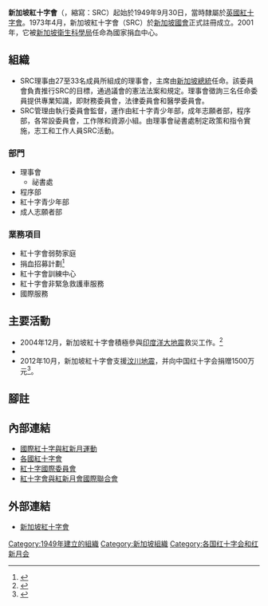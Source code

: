 {{Infobox Non-profit
|Non-profit_name = 新加坡紅十字會<br><small>The Red Cross Society of the Republic of Singapore</small>
|Non-profit_logo = Singapore Red Cross.jpg
|Non-profit_type = [[非營利組織|非營利組織]]
|founded_date = 1949年9月30日
|founder = 
|location ={{SIN}}
|origins = 
|key_people = 
|area_served = [[新加坡|新加坡]]境內、全球
|product = [[人道主義|人道主義]]救援
|focus = [[人道救援|人道救援]]
|method = 
|revenue = 
|financed_by       = 组织和个人捐款
|num_volunteers    = 
|num_employees     = 
|num_members       = 
|Non-profit_slogan = 
|homepage = 總會：[http://www.redcross.sg/ www.redcross.sg]
}}
'''新加坡紅十字會'''（{{lang-en|The Red Cross Society of the Republic of Singapore}}，縮寫：SRC）起始於1949年9月30日，當時隸屬於[[英國紅十字會|英國紅十字會]]。1973年4月，新加坡紅十字會（SRC）於[[新加坡國會|新加坡國會]]正式註冊成立。2001年，它被[[新加坡|新加坡]][[衛生科學局|衛生科學局]]任命為國家捐血中心。

==組織==

*SRC理事由27至33名成員所組成的理事會，主席由[[新加坡總統|新加坡總統]]任命。該委員會負責推行SRC的目標，通過議會的憲法法案和規定。理事會徵詢三名任命委員提供專業知識，即財務委員會，法律委員會和醫學委員會。
*SRC管理由執行委員會監督，運作由紅十字青少年部，成年志願者部，程序部，各常設委員會，工作隊和資源小組。由理事會祕書處制定政策和指令實施，志工和工作人員SRC活動。

===部門===
*理事會
**祕書處
*程序部
*紅十字青少年部
*成人志願者部

===業務項目===
*紅十字會弱勢家庭
*捐血招募計劃<ref>{{zh-sg}}{{cite news | title = “新加坡红十字会启用献血需求信息网站” | url = http://sg.xinhuanet.com/2013-06/09/c_124836634.htm | date = 2013-06-09 | accessdate = 2017-05-14 | quote = 新加坡过去十年每年的献血量增加了大约８０％，在去年的献血者中，有３２％的人年龄不超过２５周岁。 | archive-date = 2014-07-23 | archive-url = https://web.archive.org/web/20140723002712/http://sg.xinhuanet.com/2013-06/09/c_124836634.htm | dead-url = no }}</ref>
*紅十字會訓練中心
*紅十字會非緊急救護車服務
*國際服務

==主要活動==

*2004年12月，新加坡紅十字會積極參與[[2004年印度洋大地震|印度洋大地震]]救災工作。<ref>{{cite web |url=http://www.iccc.org.sg/html/tsunami2005.html |title=INDIAN OCEAN GREAT EARTHQUAKE AND TSUNAMI DISASTER |author=International Council of Christian Churches |accessdate=7 Dec 2010 |archive-date=2016-03-03 |archive-url=https://web.archive.org/web/20160303221254/http://www.iccc.org.sg/html/tsunami2005.html |dead-url=no }}</ref>
*{{FACT|2005年5月，新加坡紅十字會慶祝紅十字運動142週年，推出兩個月期間的活動，像是將[[捐血車|捐血車]]開進紅十字會之家。}}
*2012年10月，新加坡紅十字會支援[[汶川|汶川]][[地震|地震]]，并向中国红十字会捐赠1500万元<ref>{{zh-sg}}{{cite news| title = “新加坡红十字会向中国红十字会捐赠1500万元”| url = http://www.chinanews.com/gn/2012/10-17/4252863.shtml| publisher = [[中国新闻网|中国新闻网]]| date = 2017-10-17| accessdate = 2017-05-14| quote = 中国红十字会常务副会长赵白鸽向新方介绍了中国红会开展博爱家园项目的进展情况，认为新方此次援助的农村社区项目对今后树立典型在全国推广有积极的意义。| archive-date = 2020-02-05| archive-url = https://web.archive.org/web/20200205070542/http://www.chinanews.com/gn/2012/10-17/4252863.shtml| dead-url = no}}</ref>。

==腳註==
{{reflist}}

==內部連結==
*[[國際紅十字與紅新月運動|國際紅十字與紅新月運動]]
*[[各國紅十字會|各國紅十字會]]
*[[紅十字國際委員會|紅十字國際委員會]]
*[[紅十字會與紅新月會國際聯合會|紅十字會與紅新月會國際聯合會]]

==外部連結==
*[http://www.redcross.org.sg/ 新加坡紅十字會] {{Wayback|url=http://www.redcross.org.sg/ |date=20160109232458 }}

{{模板:國際紅十字與紅新月運動}}
{{authority control}}
[[Category:1949年建立的組織|Category:1949年建立的組織]]
[[Category:新加坡組織|Category:新加坡組織]]
[[Category:各国红十字会和红新月会|Category:各国红十字会和红新月会]]